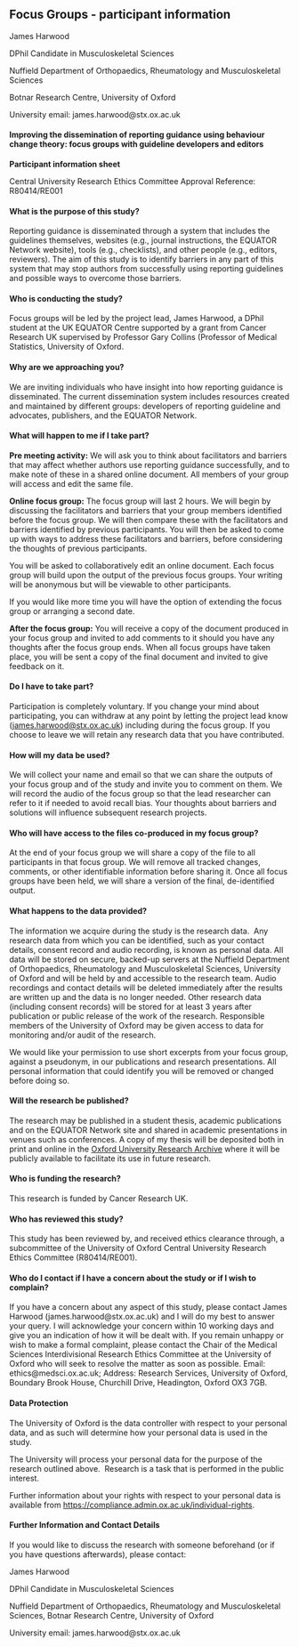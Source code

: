 ## Focus Groups - participant information {.appendix}

James Harwood

DPhil Candidate in Musculoskeletal Sciences

Nuffield Department of Orthopaedics, Rheumatology and Musculoskeletal Sciences

Botnar Research Centre, University of Oxford

University email: james.harwood\@stx.ox.ac.uk

#### Improving the dissemination of reporting guidance using behaviour change theory: focus groups with guideline developers and editors

**Participant information sheet**

Central University Research Ethics Committee Approval Reference: R80414/RE001

#### What is the purpose of this study?

Reporting guidance is disseminated through a system that includes the guidelines themselves, websites (e.g., journal instructions, the EQUATOR Network website), tools (e.g., checklists), and other people (e.g., editors, reviewers). The aim of this study is to identify barriers in any part of this system that may stop authors from successfully using reporting guidelines and possible ways to overcome those barriers.

#### Who is conducting the study?

Focus groups will be led by the project lead, James Harwood, a DPhil student at the UK EQUATOR Centre supported by a grant from Cancer Research UK supervised by Professor Gary Collins (Professor of Medical Statistics, University of Oxford.

#### Why are we approaching you?

We are inviting individuals who have insight into how reporting guidance is disseminated. The current dissemination system includes resources created and maintained by different groups: developers of reporting guideline and advocates, publishers, and the EQUATOR Network.

#### What will happen to me if I take part?

**Pre meeting activity:** We will ask you to think about facilitators and barriers that may affect whether authors use reporting guidance successfully, and to make note of these in a shared online document. All members of your group will access and edit the same file.

**Online focus group:** The focus group will last 2 hours. We will begin by discussing the facilitators and barriers that your group members identified before the focus group. We will then compare these with the facilitators and barriers identified by previous participants. You will then be asked to come up with ways to address these facilitators and barriers, before considering the thoughts of previous participants.

You will be asked to collaboratively edit an online document. Each focus group will build upon the output of the previous focus groups. Your writing will be anonymous but will be viewable to other participants.

If you would like more time you will have the option of extending the focus group or arranging a second date.

**After the focus group:** You will receive a copy of the document produced in your focus group and invited to add comments to it should you have any thoughts after the focus group ends. When all focus groups have taken place, you will be sent a copy of the final document and invited to give feedback on it.

#### Do I have to take part?

Participation is completely voluntary. If you change your mind about participating, you can withdraw at any point by letting the project lead know ([james.harwood\@stx.ox.ac.uk](mailto:james.harwood@stx.ox.ac.uk)) including during the focus group. If you choose to leave we will retain any research data that you have contributed. 

#### How will my data be used?

We will collect your name and email so that we can share the outputs of your focus group and of the study and invite you to comment on them. We will record the audio of the focus group so that the lead researcher can refer to it if needed to avoid recall bias. Your thoughts about barriers and solutions will influence subsequent research projects.

#### Who will have access to the files co-produced in my focus group?

At the end of your focus group we will share a copy of the file to all participants in that focus group. We will remove all tracked changes, comments, or other identifiable information before sharing it. Once all focus groups have been held, we will share a version of the final, de-identified output.

#### What happens to the data provided?

The information we acquire during the study is the research data.  Any research data from which you can be identified, such as your contact details, consent record and audio recording, is known as personal data. All data will be stored on secure, backed-up servers at the Nuffield Department of Orthopaedics, Rheumatology and Musculoskeletal Sciences, University of Oxford and will be held by and accessible to the research team. Audio recordings and contact details will be deleted immediately after the results are written up and the data is no longer needed. Other research data (including consent records) will be stored for at least 3 years after publication or public release of the work of the research. Responsible members of the University of Oxford may be given access to data for monitoring and/or audit of the research.

We would like your permission to use short excerpts from your focus group, against a pseudonym, in our publications and research presentations. All personal information that could identify you will be removed or changed before doing so.

#### Will the research be published?

The research may be published in a student thesis, academic publications and on the EQUATOR Network site and shared in academic presentations in venues such as conferences. A copy of my thesis will be deposited both in print and online in the [Oxford University Research Archive](https://www.bodleian.ox.ac.uk/finding-resources/theses/theses) where it will be publicly available to facilitate its use in future research.

#### Who is funding the research?

This research is funded by Cancer Research UK.

#### Who has reviewed this study?

This study has been reviewed by, and received ethics clearance through, a subcommittee of the University of Oxford Central University Research Ethics Committee (R80414/RE001).

#### Who do I contact if I have a concern about the study or if I wish to complain?

If you have a concern about any aspect of this study, please contact James Harwood (james.harwood\@stx.ox.ac.uk) and I will do my best to answer your query. I will acknowledge your concern within 10 working days and give you an indication of how it will be dealt with. If you remain unhappy or wish to make a formal complaint, please contact the Chair of the Medical Sciences Interdivisional Research Ethics Committee at the University of Oxford who will seek to resolve the matter as soon as possible. Email: ethics\@medsci.ox.ac.uk; Address: Research Services, University of Oxford, Boundary Brook House, Churchill Drive, Headington, Oxford OX3 7GB.

#### Data Protection

The University of Oxford is the data controller with respect to your personal data, and as such will determine how your personal data is used in the study.

The University will process your personal data for the purpose of the research outlined above.  Research is a task that is performed in the public interest.

Further information about your rights with respect to your personal data is available from <https://compliance.admin.ox.ac.uk/individual-rights>.

#### Further Information and Contact Details

If you would like to discuss the research with someone beforehand (or if you have questions afterwards), please contact:

James Harwood

DPhil Candidate in Musculoskeletal Sciences

Nuffield Department of Orthopaedics, Rheumatology and Musculoskeletal Sciences, Botnar Research Centre, University of Oxford

University email: james.harwood\@stx.ox.ac.uk